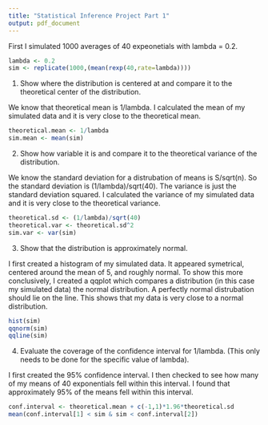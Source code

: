 ```yaml
---
title: "Statistical Inference Project Part 1"
output: pdf_document
---
```


First I simulated 1000 averages of 40 expeonetials with lambda = 0.2. 
```r
lambda <- 0.2
sim <- replicate(1000,(mean(rexp(40,rate=lambda))))
```

1. Show where the distribution is centered at and compare it to the theoretical center of the distribution. 

We know that theoretical mean is 1/lambda. I calculated the mean of my simulated data and it is very close to the theoretical mean.
```r
theoretical.mean <- 1/lambda
sim.mean <- mean(sim)
```

2. Show how variable it is and compare it to the theoretical variance of the distribution.

We know the standard deviation for a distrubation of means is S/sqrt(n). So the standard deviation is (1/lambda)/sqrt(40). The variance is just the standard deviation squared. I calculated the variance of my simulated data and it is very close to the theoretical variance.
```r
theoretical.sd <- (1/lambda)/sqrt(40)
theoretical.var <- theoretical.sd^2
sim.var <- var(sim)

```

3. Show that the distribution is approximately normal.

I first created a histogram of my simulated data. It appeared symetrical, centered around the mean of 5, and roughly normal. To show this more conclusively, I created a qqplot which compares a distribution (in this case my simulated data) the normal distribution. A perfectly normal distrubation should lie on the line. This shows that my data is very close to a normal distribution. 
```r
hist(sim)
qqnorm(sim)
qqline(sim)
```

4. Evaluate the coverage of the confidence interval for 1/lambda. (This only needs to be done for the specific value of lambda).

I first created the 95% confidence interval. I then checked to see how many of my means of 40 exponentials fell within this interval. I found that approximately 95% of the means fell within this interval. 
```r
conf.interval <- theoretical.mean + c(-1,1)*1.96*theoretical.sd
mean(conf.interval[1] < sim & sim < conf.interval[2])
```